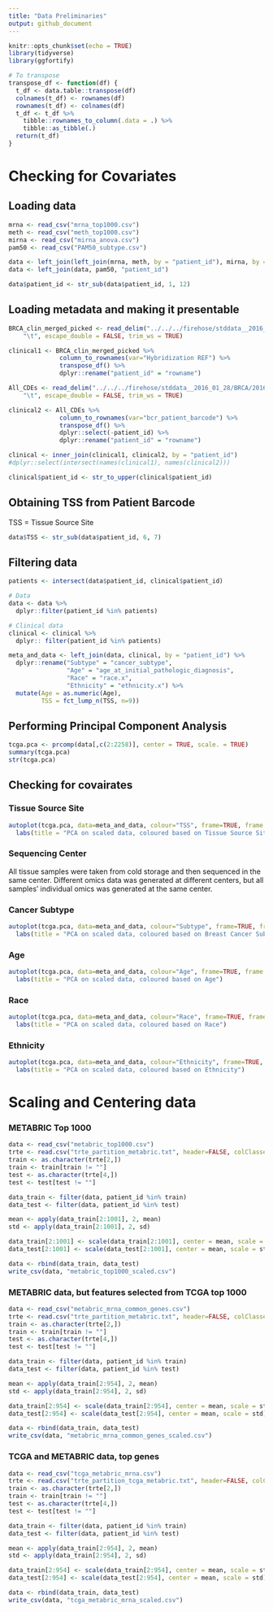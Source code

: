 ```yaml
---
title: "Data Preliminaries"
output: github_document
---
```


```r
knitr::opts_chunk$set(echo = TRUE)
library(tidyverse)
library(ggfortify)

# To transpose
transpose_df <- function(df) {
  t_df <- data.table::transpose(df)
  colnames(t_df) <- rownames(df)
  rownames(t_df) <- colnames(df)
  t_df <- t_df %>%
    tibble::rownames_to_column(.data = .) %>%
    tibble::as_tibble(.)
  return(t_df)
}
```


# Checking for Covariates

## Loading data
```r
mrna <- read_csv("mrna_top1000.csv")
meth <- read_csv("meth_top1000.csv")
mirna <- read_csv("mirna_anova.csv")
pam50 <- read_csv("PAM50_subtype.csv")

data <- left_join(left_join(mrna, meth, by = "patient_id"), mirna, by = "patient_id")
data <- left_join(data, pam50, "patient_id")

data$patient_id <- str_sub(data$patient_id, 1, 12)
```

## Loading metadata and making it presentable
```r
BRCA_clin_merged_picked <- read_delim("../../../firehose/stddata__2016_01_28/BRCA/20160128/gdac.broadinstitute.org_BRCA.Clinical_Pick_Tier1.Level_4.2016012800.0.0/BRCA.clin.merged.picked.txt", 
    "\t", escape_double = FALSE, trim_ws = TRUE)

clinical1 <- BRCA_clin_merged_picked %>% 
              column_to_rownames(var="Hybridization REF") %>%
              transpose_df() %>%
              dplyr::rename("patient_id" = "rowname")

All_CDEs <- read_delim("../../../firehose/stddata__2016_01_28/BRCA/20160128/gdac.broadinstitute.org_BRCA.Clinical_Pick_Tier1.Level_4.2016012800.0.0/All_CDEs.txt", 
    "\t", escape_double = FALSE, trim_ws = TRUE)

clinical2 <- All_CDEs %>% 
              column_to_rownames(var="bcr_patient_barcode") %>%
              transpose_df() %>%
              dplyr::select(-patient_id) %>%
              dplyr::rename("patient_id" = "rowname")

clinical <- inner_join(clinical1, clinical2, by = "patient_id") 
#dplyr::select(intersect(names(clinical1), names(clinical2)))

clinical$patient_id <- str_to_upper(clinical$patient_id)
```

## Obtaining TSS from  Patient Barcode
TSS = Tissue Source Site
```r
data$TSS <- str_sub(data$patient_id, 6, 7)
```



## Filtering data

```r
patients <- intersect(data$patient_id, clinical$patient_id)

# Data
data <- data %>%
  dplyr::filter(patient_id %in% patients)

# Clinical data
clinical <- clinical %>%
  dplyr:: filter(patient_id %in% patients)

meta_and_data <- left_join(data, clinical, by = "patient_id") %>%
  dplyr::rename("Subtype" = "cancer_subtype",
                "Age" = "age_at_initial_pathologic_diagnosis",
                "Race" = "race.x",
                "Ethnicity" = "ethnicity.x") %>%
  mutate(Age = as.numeric(Age),
         TSS = fct_lump_n(TSS, n=9))
```


## Performing Principal Component Analysis

```r
tcga.pca <- prcomp(data[,c(2:2258)], center = TRUE, scale. = TRUE)
summary(tcga.pca)
str(tcga.pca)
```

## Checking for covairates


### Tissue Source Site
```r
autoplot(tcga.pca, data=meta_and_data, colour="TSS", frame=TRUE, frame.type="norm") +
  labs(title = "PCA on scaled data, coloured based on Tissue Source Site")
```

### Sequencing Center

All tissue samples were taken from cold storage and then sequenced in the same center. Different omics data was generated at different centers, but all samples' individual omics was generated at the same center.  

### Cancer Subtype
```r
autoplot(tcga.pca, data=meta_and_data, colour="Subtype", frame=TRUE, frame.type="norm") +
  labs(title = "PCA on scaled data, coloured based on Breast Cancer Subtype")
```

### Age
```r
autoplot(tcga.pca, data=meta_and_data, colour="Age", frame=TRUE, frame.type="norm") +
  labs(title = "PCA on scaled data, coloured based on Age")
```

### Race
```r
autoplot(tcga.pca, data=meta_and_data, colour="Race", frame=TRUE, frame.type="norm") +
  labs(title = "PCA on scaled data, coloured based on Race")
```

### Ethnicity
```r
autoplot(tcga.pca, data=meta_and_data, colour="Ethnicity", frame=TRUE, frame.type="norm") +
  labs(title = "PCA on scaled data, coloured based on Ethnicity")
```


# Scaling and Centering data

### METABRIC Top 1000
```r
data <- read_csv("metabric_top1000.csv")
trte <- read.csv("trte_partition_metabric.txt", header=FALSE, colClasses = "character")
train <- as.character(trte[2,])
train <- train[train != ""]
test <- as.character(trte[4,])
test <- test[test != ""]

data_train <- filter(data, patient_id %in% train)
data_test <- filter(data, patient_id %in% test)

mean <- apply(data_train[2:1001], 2, mean)
std <- apply(data_train[2:1001], 2, sd)

data_train[2:1001] <- scale(data_train[2:1001], center = mean, scale = std)
data_test[2:1001] <- scale(data_test[2:1001], center = mean, scale = std)

data <- rbind(data_train, data_test)
write_csv(data, "metabric_top1000_scaled.csv")
```


### METABRIC data, but features selected from TCGA top 1000
```r
data <- read_csv("metabric_mrna_common_genes.csv")
trte <- read.csv("trte_partition_metabric.txt", header=FALSE, colClasses = "character")
train <- as.character(trte[2,])
train <- train[train != ""]
test <- as.character(trte[4,])
test <- test[test != ""]

data_train <- filter(data, patient_id %in% train)
data_test <- filter(data, patient_id %in% test)

mean <- apply(data_train[2:954], 2, mean)
std <- apply(data_train[2:954], 2, sd)

data_train[2:954] <- scale(data_train[2:954], center = mean, scale = std)
data_test[2:954] <- scale(data_test[2:954], center = mean, scale = std)

data <- rbind(data_train, data_test)
write_csv(data, "metabric_mrna_common_genes_scaled.csv")
```

### TCGA and METABRIC data, top genes
```r
data <- read_csv("tcga_metabric_mrna.csv")
trte <- read.csv("trte_partition_tcga_metabric.txt", header=FALSE, colClasses = "character")
train <- as.character(trte[2,])
train <- train[train != ""]
test <- as.character(trte[4,])
test <- test[test != ""]

data_train <- filter(data, patient_id %in% train)
data_test <- filter(data, patient_id %in% test)

mean <- apply(data_train[2:954], 2, mean)
std <- apply(data_train[2:954], 2, sd)

data_train[2:954] <- scale(data_train[2:954], center = mean, scale = std)
data_test[2:954] <- scale(data_test[2:954], center = mean, scale = std)

data <- rbind(data_train, data_test)
write_csv(data, "tcga_metabric_mrna_scaled.csv")
```